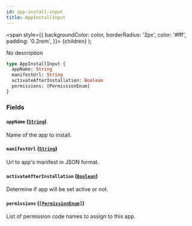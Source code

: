 ```yaml
---
id: app-install-input
title: AppInstallInput
---
```


<span
style={{
      backgroundColor: color,
      borderRadius: '2px',
      color: '#fff',
      padding: '0.2rem',
    }}>
{children}
</span>
);

No description

```graphql
type AppInstallInput {
  appName: String
  manifestUrl: String
  activateAfterInstallation: Boolean
  permissions: [PermissionEnum]
}
```

### Fields

#### `appName` ([`String`](/api-reference/scalars/string.mdx))

Name of the app to install.

#### `manifestUrl` ([`String`](/api-reference/scalars/string.mdx))

Url to app's manifest in JSON format.

#### `activateAfterInstallation` ([`Boolean`](/api-reference/scalars/boolean.mdx))

Determine if app will be set active or not.

#### `permissions` ([`[PermissionEnum]`](/api-reference/enums/permission-enum.mdx))

List of permission code names to assign to this app.
